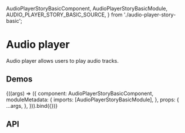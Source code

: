 
  AudioPlayerStoryBasicComponent,
  AudioPlayerStoryBasicModule,
  AUDIO_PLAYER_STORY_BASIC_SOURCE,
} from './audio-player-story-basic';


<Meta title="UI/Audio Player" />

# Audio player

Audio player allows users to play audio tracks.

## Demos

<Canvas source={AUDIO_PLAYER_STORY_BASIC_SOURCE}>
  <Story
    name="Basic"
    height="170px"
    args={{
      source: 'https://ia800905.us.archive.org/19/items/FREE_background_music_dhalius/backsound.mp3',
      volume: 45,
    }}
    argTypes={{
      source: {
        control: 'text',
      },
      volume: {
        control: 'number',
      },
    }}>
    {((args) => ({
      component: AudioPlayerStoryBasicComponent,
      moduleMetadata: {
        imports: [AudioPlayerStoryBasicModule],
      },
      props: {
        ...args,
      },
    })).bind({})}
  </Story>
</Canvas>

## API

<ArgsTable of={ESAudioPlayerComponent} />
